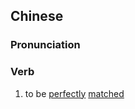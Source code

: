 {{also|绝配}}
==Chinese==
{{zh-forms|s=绝配}}

===Pronunciation===
{{zh-pron
|m=juépèi
|c=zyut6 pui3
|cat=v
}}

===Verb===
{{zh-verb}}

# to be [[perfectly]] [[matched]]